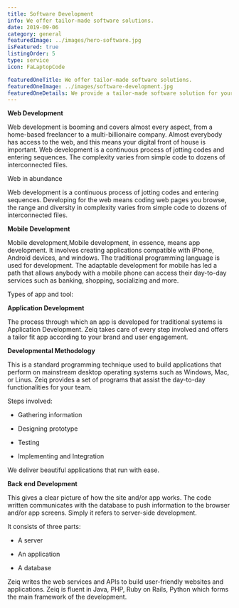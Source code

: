 ```yaml
---
title: Software Development
info: We offer tailor-made software solutions.
date: 2019-09-06
category: general
featuredImage: ../images/hero-software.jpg
isFeatured: true
listingOrder: 5
type: service
icon: FaLaptopCode

featuredOneTitle: We offer tailor-made software solutions.
featuredOneImage: ../images/software-development.jpg
featuredOneDetails: We provide a tailor-made software solution for your brand.The whole modus operandi involved in the coding and decoding to create user-friendly software, basically we act little artists to build Web dashboards, iOS apps, Windows apps, Android apps to complete a Solation-As-A-Service. Zeiq also provides a platform for software consulting to develop custom web and mobile solutions. Designing, planning, programming, testing, bug fixing & more, one-stop-shop for all your software requirements.
---
```


**Web Development**

Web development is booming and covers almost every aspect, from a home-based freelancer to a multi-billionaire company. Almost everybody has access to the web, and this means your digital front of house is important. Web development is a continuous process of jotting codes and entering sequences. The complexity varies from simple code to dozens of interconnected files.

Web in abundance

Web development is a continuous process of jotting codes and entering sequences. Developing for the web means coding web pages you browse, the range and diversity in complexity varies from simple code to dozens of interconnected files.

**Mobile Development**

Mobile development,Mobile development, in essence, means app development. It involves creating applications compatible with iPhone, Android devices, and windows. The traditional programming language is used for development. The adaptable development for mobile has led a path that allows anybody with a mobile phone can access their day-to-day services such as banking, shopping, socializing and more.

Types of app and tool:

**Application Development**

The process through which an app is developed for traditional systems is Application Development. Zeiq takes care of every step involved and offers a tailor fit app according to your brand and user engagement.

**Developmental Methodology**

This is a standard programming technique used to build applications that perform on mainstream desktop operating systems such as Windows, Mac, or Linus. Zeiq provides a set of programs that assist the day-to-day functionalities for your team.

Steps involved:

- Gathering information

- Designing prototype

- Testing

- Implementing and Integration

We deliver beautiful applications that run with ease.

**Back end Development**

This gives a clear picture of how the site and/or app works. The code written communicates with the database to push information to the browser and/or app screens. Simply it refers to server-side development.

It consists of three parts:

- A server

- An application

- A database

Zeiq writes the web services and APIs to build user-friendly websites and applications. Zeiq is fluent in Java, PHP, Ruby on Rails, Python which forms the main framework of the development.

